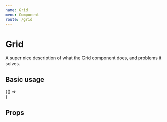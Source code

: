 ```yaml
---
name: Grid
menu: Component
route: /grid
---
```


# Grid


A super nice description of what the Grid component does, and problems it solves.

## Basic usage

<Playground>
    <Grid focusKey="grid" navigationMap={[[]]}>
        {() => <div />}
    </Grid>
</Playground>

## Props

<Props of={Grid} />
